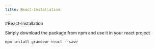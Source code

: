 ```yaml
---
title: React-Installation
---
```

#React-Installation


Simply download the package from npm and use it in your react project

```
npm install grandeur-react --save
```